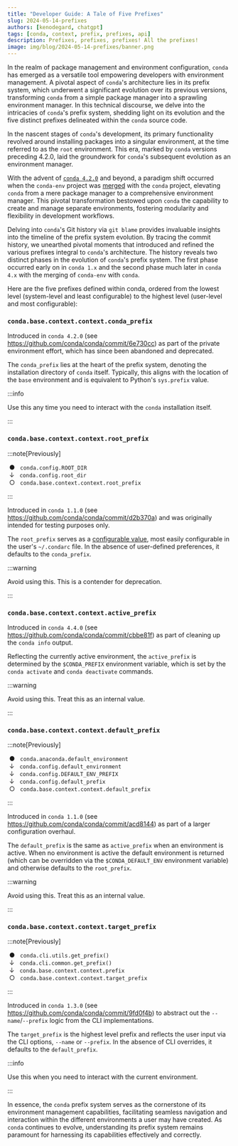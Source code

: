 ```yaml
---
title: "Developer Guide: A Tale of Five Prefixes"
slug: 2024-05-14-prefixes
authors: [kenodegard, chatgpt]
tags: [conda, context, prefix, prefixes, api]
description: Prefixes, prefixes, prefixes! All the prefixes!
image: img/blog/2024-05-14-prefixes/banner.png
---
```


[conda-env-pr]: https://github.com/conda/conda/pull/2950
[conda-4.2.0]: https://github.com/conda/conda/releases/tag/4.2.0
[condarc]: https://docs.conda.io/projects/conda/en/stable/user-guide/configuration/use-condarc.html

In the realm of package management and environment configuration, `conda` has
emerged as a versatile tool empowering developers with environment management. A
pivotal aspect of `conda`'s architecture lies in its prefix system, which
underwent a significant evolution over its previous versions, transforming `conda` from a
simple package manager into a sprawling environment manager. In this technical
discourse, we delve into the intricacies of `conda`'s prefix system, shedding
light on its evolution and the five distinct prefixes delineated within the
`conda` source code.

<!-- truncate -->

In the nascent stages of `conda`'s development, its primary functionality
revolved around installing packages into a singular environment, at the time
referred to as the `root` environment. This era, marked by `conda` versions
preceding 4.2.0, laid the groundwork for `conda`'s subsequent evolution as an
environment manager.

With the advent of [`conda 4.2.0`][conda-4.2.0] and beyond, a paradigm shift
occurred when the `conda-env` project was [merged][conda-env-pr] with the
`conda` project, elevating `conda` from a mere package manager to a
comprehensive environment manager. This pivotal transformation bestowed upon
`conda` the capability to create and manage separate environments, fostering
modularity and flexibility in development workflows.

Delving into `conda`'s Git history via `git blame` provides invaluable insights
into the timeline of the prefix system evolution. By tracing the commit history,
we unearthed pivotal moments that introduced and refined the various prefixes
integral to `conda`'s architecture. The history reveals two distinct phases in
the evolution of `conda`'s prefix system. The first phase occurred early on in
`conda 1.x` and the second phase much later in `conda 4.x` with the merging of
`conda-env` with `conda`.

Here are the five prefixes defined within conda, ordered from the lowest level (system-level
and least configurable) to the highest level (user-level and most configurable):

### `conda.base.context.context.conda_prefix`

Introduced in `conda 4.2.0` (see https://github.com/conda/conda/commit/6e730cc)
as part of the private environment effort, which has since been abandoned and
deprecated.

The `conda_prefix` lies at the heart of the prefix system, denoting the
installation directory of `conda` itself. Typically, this aligns with the
location of the `base` environment and is equivalent to Python's `sys.prefix`
value.

:::info

Use this any time you need to interact with the `conda` installation itself.

:::

### `conda.base.context.context.root_prefix`

:::note[Previously]

&nbsp;●&nbsp;&nbsp;&nbsp;`conda.config.ROOT_DIR`\
&nbsp;↓&nbsp;&nbsp;&nbsp;`conda.config.root_dir`\
&nbsp;○&nbsp;&nbsp;&nbsp;`conda.base.context.context.root_prefix`

:::

Introduced in `conda 1.1.0` (see https://github.com/conda/conda/commit/d2b370a)
and was originally intended for testing purposes only.

The `root_prefix` serves as a [configurable value][condarc], most easily
configurable in the user's `~/.condarc` file. In the absence of user-defined
preferences, it defaults to the `conda_prefix`.

:::warning

Avoid using this. This is a contender for deprecation.

:::

### `conda.base.context.context.active_prefix`

Introduced in `conda 4.4.0` (see https://github.com/conda/conda/commit/cbbe81f)
as part of cleaning up the `conda info` output.

Reflecting the currently active environment, the `active_prefix` is determined
by the `$CONDA_PREFIX` environment variable, which is set by the `conda activate`
and `conda deactivate` commands.

:::warning

Avoid using this. Treat this as an internal value.

:::

### `conda.base.context.context.default_prefix`

:::note[Previously]

&nbsp;●&nbsp;&nbsp;&nbsp;`conda.anaconda.default_environment`\
&nbsp;↓&nbsp;&nbsp;&nbsp;`conda.config.default_environment`\
&nbsp;↓&nbsp;&nbsp;&nbsp;`conda.config.DEFAULT_ENV_PREFIX`\
&nbsp;↓&nbsp;&nbsp;&nbsp;`conda.config.default_prefix`\
&nbsp;○&nbsp;&nbsp;&nbsp;`conda.base.context.context.default_prefix`

:::

Introduced in `conda 1.1.0` (see https://github.com/conda/conda/commit/acd8144)
as part of a larger configuration overhaul.

The `default_prefix` is the same as `active_prefix` when an environment is
active. When no environment is active the default environment is returned
(which can be overridden via the `$CONDA_DEFAULT_ENV` environment variable)
and otherwise defaults to the `root_prefix`.

:::warning

Avoid using this. Treat this as an internal value.

:::

### `conda.base.context.context.target_prefix`

:::note[Previously]

&nbsp;●&nbsp;&nbsp;&nbsp;`conda.cli.utils.get_prefix()`\
&nbsp;↓&nbsp;&nbsp;&nbsp;`conda.cli.common.get_prefix()`\
&nbsp;↓&nbsp;&nbsp;&nbsp;`conda.base.context.context.prefix`\
&nbsp;○&nbsp;&nbsp;&nbsp;`conda.base.context.context.target_prefix`

:::

Introduced in `conda 1.3.0` (see https://github.com/conda/conda/commit/9fd0f4b)
to abstract out the `--name`/`--prefix` logic from the CLI implementations.

The `target_prefix` is the highest level prefix and reflects the user input
via the CLI options, `--name` or `--prefix`. In the absence of CLI overrides,
it defaults to the `default_prefix`.

:::info

Use this when you need to interact with the current environment.

:::

In essence, the `conda` prefix system serves as the cornerstone of its environment
management capabilities, facilitating seamless navigation and interaction within
the different environments a user may have created. As `conda` continues to
evolve, understanding its prefix system remains paramount for harnessing its
capabilities effectively and correctly.

